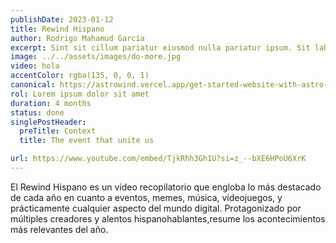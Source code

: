 ```yaml
---
publishDate: 2023-01-12
title: Rewind Hispano
author: Rodrigo Mahamud García
excerpt: Sint sit cillum pariatur eiusmod nulla pariatur ipsum. Sit laborum anim qui mollit tempor pariatur.
image: ../../assets/images/do-more.jpg
video: hola
accentColor: rgba(135, 0, 0, 1)
canonical: https://astrowind.vercel.app/get-started-website-with-astro-tailwind-css
rol: Lorem ipsum dolor sit amet
duration: 4 months
status: done
singlePostHeader:
  preTitle: Context
  title: The event that unite us

url: https://www.youtube.com/embed/TjkRhh3Gh1U?si=z_--bXE6HPoU6XrK
---
```






<SinglePostInfo
  excerpt={frontmatter.excerpt}
  duration={frontmatter.duration}
  rol={frontmatter.rol}
  status={frontmatter.status}
/>

<SinglePostHeader title={frontmatter.singlePostHeader.title} preTitle={frontmatter.singlePostHeader.preTitle} />
El Rewind Hispano es un vídeo recopilatorio que engloba lo más destacado de cada año en cuanto a eventos, memes, música,
videojuegos, y prácticamente cualquier aspecto del mundo digital. Protagonizado por múltiples creadores y alentos hispanohablantes,resume
los acontecimientos más relevantes del año.

<VideoEmbed url={frontmatter.url} />

<Bento />
